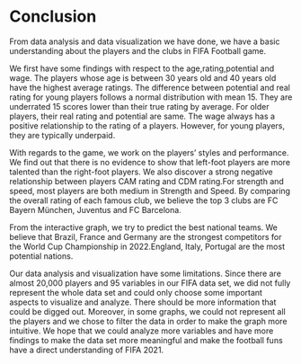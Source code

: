 # Conclusion

From data analysis and data visualization we have done, we have a basic understanding about the players and the clubs in FIFA Football game. 

We first have some findings with respect to the age,rating,potential and wage. The players whose age is between 30 years old and 40 years old have the highest average ratings. The difference between potential and real rating for young players follows a normal distribution with mean 15. They are underrated 15 scores lower than their true rating by average. For older players, their real rating and potential are same. The wage always has a positive relationship to the rating of a players. However, for young players, they are typically underpaid.

With regards to the game, we work on the players' styles and performance. We find out that there is no evidence to show that left-foot players are more talented than the right-foot players. We also discover a strong negative relationship between players CAM rating and CDM rating.For strength and speed, most players are both medium in Strength and Speed. By comparing the overall rating of each famous club, we believe the top 3 clubs are FC Bayern München, Juventus and FC Barcelona.

From the interactive graph, we try to predict the best national teams. We believe that  Brazil, France and Germany are the strongest competitors for the World Cup Championship in 2022.England, Italy, Portugal are the most potential nations.

Our data analysis and visualization have some limitations. Since there are almost 20,000 players and 95 variables in our FIFA data set, we did not fully represent the whole data set and could only choose some important aspects to visualize and analyze. There should be more information that could be digged out. Moreover, in some graphs, we could not represent all the players and we chose to filter the data in order to make the graph more intuitive. We hope that we could analyze more variables and have more findings to make the data set more meaningful and make the football funs have a direct understanding of FIFA 2021.


